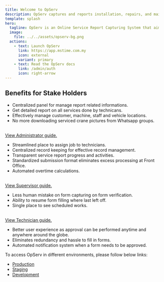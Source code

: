```yaml
---
title: Welcome to OpServ
description: OpServ captures and reports installation, repairs, and maintenance, tracks performance, and collects customer feedback for efficient online service management.
template: splash
hero:
  tagline: OpServ is an Online Service Report Capturing System that aims to provide efficient way to capture installation, repair and maintenance works, track performance report, and collecting customer feedback.
  image:
    file: ../../assets/opserv-bg.png
  actions:
    - text: Launch OpServ
      link: https://app.mstime.com.my
      icon: external
      variant: primary
    - text: Read the OpServ docs
      link: /admin/auth
      icon: right-arrow
---
```



## Benefits for Stake Holders

<CardGrid stagger>
	<Card title="For Administrators" icon="laptop">
		<ul>
			<li>Centralized panel for manage report related informations.</li>
			<li>Get detailed report on all services done by technicans.</li>
			<li>Effectively manage customer, machine, staff and vehicle locations.</li>
			<li>No more downloading serviced crane pictures from Whatsapp groups.</li>
		</ul>
		<br />
		<a href="/admin/auth">View Administrator guide.</a>
	</Card>
	<Card title="For Supervisors" icon="setting">
		<ul>
			<li>Streamlined place to assign job to technicians.</li>
			<li>Centralized record keeping for effective record management.</li>
			<li>Transparent service report progress and activities.</li>
			<li>Standardized submission format eliminates excess processing at Front Office.</li>
			<li>Automated overtime calculations.</li>
		</ul>
		<br />
		<a href="/supervisor/auth">View Supervisor guide.</a>
	</Card>
	<Card title="For Technicians" icon="pencil">
		<ul>
			<li>Less human mistake on form capturing on form verification.</li>
			<li>Ability to resume form filling where last left off.</li>
			<li>Single place to see scheduled works.</li>
		</ul>
		<br />
		<a href="/technician/auth">View Technician guide.</a>
	</Card>
	<Card title="For Customers" icon="add-document">
		<ul>
			<li>Better user experience as approval can be performed anytime and anywhere around the globe.</li>
			<li>Eliminates redundancy and hassle to fill in forms.</li>
			<li>Automated notification system when a form needs to be approved.</li>
		</ul>
	</Card>
	<Card title="Accessing Opserv" icon="rocket">
		To access OpServ in different environments, please follow below links:
		<ul>
			<li><a href="https://app.mstime.com.my">Production</a></li>
			<li><a href="#">Staging</a></li>
			<li><a href="https://dev.mstime.xyz">Development</a></li>
		</ul>
	</Card>
</CardGrid>
